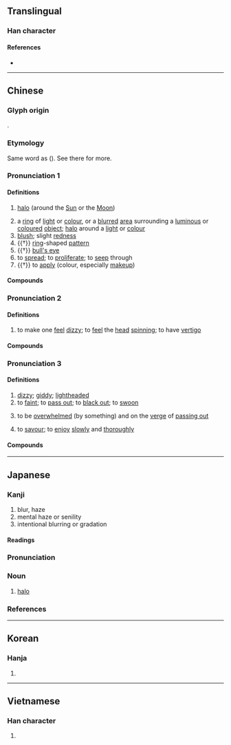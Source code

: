 {{also|晕}}
{{character info/new}}
==Translingual==

===Han character===
{{Han char|rn=72|rad=日|as=09|sn=13|four=60506|canj=ABJJ,XABJJ|ids=⿱日軍}}

====References====
* {{Han ref|kx=0497.370|dkj=14037|dj=0865.280|hdz=21527.010|uh=6688|ud=26248|bh=B777|bd=46967}}

----

==Chinese==
{{zh-forms|s=晕}}

===Glyph origin===
{{Han etym}}
{{Han compound|日|軍|ls=psc|c1=s|c2=p|t1=Sun}}.

===Etymology===
Same word as {{och-l|運|to revolve; to move}} ({{zh-ref|Schuessler, 2007}}). See there for more.

===Pronunciation 1===
{{zh-pron
|m=yùn
|m-s=
|c=wan6
|c-t=
|g=
|h=
|j=
|mb=
|md=uông
|mn=ūn/xm,qz,tw:hūn/xm,qz,tw:n̄g
|mn_note=ūn - literary; hūn, n̄g - vernacular
|mn-t=ing7/êng7
|w=
|x=
|mc=y
|oc=y
|cat=n,v
}}

====Definitions====
{{zh-hanzi}}

# {{lb|zh|astronomy}} [[halo]] (around the [[Sun]] or the [[Moon]])
# a [[ring]] of [[light]] or [[colour]], or a [[blurred]] [[area]] surrounding a [[luminous]] or [[coloured]] [[object]]; [[halo]] around a [[light]] or [[colour]]
# [[blush]]; slight [[redness]]
# {{†}} [[ring]]-shaped [[pattern]]
# {{†}} [[bull's eye]]
# to [[spread]]; to [[proliferate]]; to [[seep]] through
# {{†}} to [[apply]] (colour, especially [[makeup]])

====Compounds====
{{zh-der|山暈|微暈|光暈|暈珥|月暈效應|日暈|眼暈|環暈|月暈而風|月暈|紅暈|墨暈|酒暈|血暈}}

===Pronunciation 2===
{{zh-pron
|m=暈
|m-s=yun1
|c=wan4
|c-t=vun3
|g=yn5
|h=
|j=yng1
|mb=
|md=
|mn=
|mn-t=ing7/êng7
|w=
|x=
|mc=y
|oc=y
|cat=v
}}

====Definitions====
{{zh-hanzi}}

# to make one [[feel]] [[dizzy]]; to [[feel]] the [[head]] [[spin]]ning; to have [[vertigo]]

====Compounds====
{{zh-der|倒暈妝|暈池|暈機|暈針|暈車|眩暈|暈船|暈高兒|暈臺|檀暈妝|頭昏眼暈|血暈}}

===Pronunciation 3===
{{zh-pron
|m=yūn
|m-s=yun1
|c=wan4
|c-t=vun3
|g=yn1
|h=pfs=
|j=yng1
|mb=ē̤ng
|md=hùng
|mn=ūn/xm,qz,tw:hūn/xm,qz,tw:n̄g
|mn_note=ūn - literary; hūn, n̄g - vernacular
|mn-t=hung1
|w=
|x=yn1
|cat=a,v
}}

====Definitions====
{{zh-hanzi}}

# [[dizzy]]; [[giddy]]; [[lightheaded]]
# to [[faint]]; to [[pass out]]; to [[black out]]; to [[swoon]]
#: {{zh-x|暈 咗 幾 分鐘|'''faint'''ed for several minutes|C}}
# {{lb|zh|neologism|slang}} to be [[overwhelmed]] (by something) and on the [[verge]] of [[passing out]]
#: {{zh-x|我 暈{yūn}！|Oh my! [lit. I('m about to) faint.]}}
# {{lb|zh|Sichuanese}} to [[savour]]; to [[enjoy]] [[slowly]] and [[thoroughly]]

====Compounds====
{{zh-der|暈頭|昏頭暈腦|暈眩|發暈|暈厥|暈倒|檀暈妝|暈頭轉向|頭暈眼黑|頭暈|頭暈眼花|頭暈眼昏|頭暈目眩}}

{{zh-cat|Intermediate}}

----

==Japanese==

===Kanji===
{{ja-kanji|grade=|rs=日09}}

# blur, haze
# mental haze or senility
# intentional blurring or gradation

====Readings====
{{ja-readings
|on=うん
|kun=かさ-, めまい-, ぼか-す, ぼか-し, かさ-む
}}

===Pronunciation===
{{ja-pron|かさ|acc=1|acc_ref=ZAJ}}

===Noun===
{{ja-noun|かさ}}

# [[halo]] {{gloss|atmospheric phenomenon}}

===References===
<references/>
----

==Korean==

===Hanja===
{{ko-hanja|hangeul=[[훈]], [[운]]|eumhun=|rv=hun, un|mr=hun, un|y=hwun, wun}}

# {{defn|lang=ko|sort=日09}}

----

==Vietnamese==

===Han character===
{{vi-hantu|[[vừng]], [[quầng]], [[vầng]], [[vựng]]|rs=日09}}

# {{defn|lang=vi|sort=日09}}